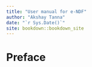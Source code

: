 ```yaml
--- 
title: "User manual for e-NDF"
author: "Akshay Tanna"
date: "`r Sys.Date()`"
site: bookdown::bookdown_site
---
```

# Preface{-}
